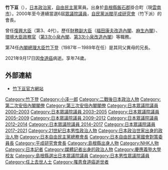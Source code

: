 {{Infobox Officeholder
| name  = 竹下 亘
| original_name = 
| native_name_lang = 
| image = Wataru Takeshita.jpg
| imagesize = 
| country = {{JPN}}
| office = {{JPN}}第3、4任[[復興大臣|復興大臣]]
| term_start = 2014年9月3日
| term_end = 2015年10月7日
| primeminister = [[安倍晉三|安倍晉三]]
| predecessor = [[根本匠|根本匠]]
| successor = [[高木毅|高木毅]]
| office2 = {{JPN}}[[眾議院_(日本)|眾議院]]議員
|term_start2  = 2000年6月26日
|term_end2   = {{box|2021年9月17日}}
|predecessor2 = [[竹下登|竹下登]]
|successor2  = {{link-ja|高見康裕|高見康裕}}
|constituency2= [[島根縣第2區|島根縣第2區]]
|birth_date = {{birth date|1946|11|3}}
|birth_place = {{JPN}}[[島根縣|島根縣]][[飯石郡|飯石郡]]掛合村<br>（現[[雲南市|雲南市]]）
| death_date      = {{death date and age|2021|9|17|1946|11|3}}
|death_place = {{JPN}}[[東京都|東京都]]
|parents = {{link-ja|竹下勇造|竹下勇造}}（父）<br>竹下恕子（母）
|relatives = {{link-ja|武永貞一|武永貞一}}（伯父）<br>[[竹下登|竹下登]]（兄）<br>{{link-ja|竹下直子|竹下直子}}（嫂）<br>福田正（岳父）<br>{{link-ja|内藤武宣|内藤武宣}}（姪女婿）<br>[[影木榮貴|內藤榮子]]（姪外孫女）<br>[[DAIGO|内藤大湖]]（姪外孫）<br>[[北川景子|内藤景子]]（姪外孫媳婦）
|spouse = 
|occupation=[[NHK|NHK]][[記者|記者]]
|party = [[自由民主黨_(日本)|自由民主黨]]
|alma_mater   = [[慶應義塾大學|慶應義塾大學]]經濟學部
|website      = [http://www.takeshita-wataru.com/ 官方網站]
}}

'''竹下亘'''（{{bd|1946年|11月3日|2021年|9月17日|Takeshita Wataru}}），[[日本|日本]][[政治家|政治家]]，[[自由民主黨_(日本)|自由民主黨]]黨員。出身於[[島根縣|島根縣]][[飯石郡|飯石郡]]掛合町（現[[雲南市|雲南市]]）。2000年至今連續當選6屆[[眾議院_(日本)|眾議院議員]]，[[自由民主黨派閥|自民黨派閥]][[平成研究會|平成研究會]]（竹下派）的會長。

曾任[[復興大臣|復興大臣]]（第3、4代）。歷任[[財務副大臣|財務副大臣]]（[[福田康夫內閣_(改造)|福田康夫改造內閣]]、[[麻生內閣|麻生內閣]]）、[[環境大臣|環境大臣]][[政務官|政務官]]（[[第3次小泉內閣|第3次小泉內閣]]、[[第3次小泉內閣_(改造)|第3次小泉改造內閣]]）等職務。

第74任[[內閣總理大臣|內閣總理大臣]][[竹下登|竹下登]]（1987年－1989年在任）是其同父異母的兄長。

2021年9月17日因[[食道癌|食道癌]]病逝。享年74歲。

== 外部連結 ==
* [http://www.takeshita-wataru.com/ 竹下亘官方網站] {{Wayback|url=http://www.takeshita-wataru.com/ |date=20210218075847 }}

{{start box}}
{{s-off}}
{{Succession box
| title  = {{flagicon|JPN}} [[復興大臣|復興大臣]]
| years  = 第3、4代：2014年－2015年
| before = [[根本匠|根本匠]]
| after  = [[高木毅|高木毅]]
}}
{{Succession box
| title  = {{flagicon|JPN}} [[財務副大臣|財務副大臣]]
| titlenote  = 與[[平田耕一|平田耕一]]、[[石田真敏|石田真敏]]一起
| years  = 2008年－2009年
| before = [[遠藤乙彥|遠藤乙彥]]<br>[[森山裕|森山裕]]
| after  = [[峰崎直樹|峰崎直樹]]<br>[[野田佳彥|野田佳彥]]
}}
{{Succession box
| title  = {{flagicon|JPN}} [[環境大臣政務官|環境大臣政務官]]
| titlenote  = 
| years  = 2005年－2006年
| before = [[能勢和子|能勢和子]]
| after  = [[北川知克|北川知克]]
}}
{{end box}}

{{第二次安倍內閣}}
{{第三次安倍內閣}}
{{自民總務會長}}
{{平成研究會會長}}

{{DEFAULTSORT:Takeshita Wataru}}
[[Category:竹下登|Category:竹下登]]
[[Category:小泽一郎|Category:小泽一郎]]
[[Category:二戰後日本政治人物|Category:二戰後日本政治人物]]
[[Category:第二次安倍內閣閣僚|Category:第二次安倍內閣閣僚]]
[[Category:第三次安倍內閣閣僚|Category:第三次安倍內閣閣僚]]
[[Category:日本眾議院議員_2000–2003|Category:日本眾議院議員 2000–2003]]
[[Category:日本眾議院議員_2003–2005|Category:日本眾議院議員 2003–2005]]
[[Category:日本眾議院議員_2005–2009|Category:日本眾議院議員 2005–2009]]
[[Category:日本眾議院議員_2009–2012|Category:日本眾議院議員 2009–2012]]
[[Category:日本眾議院議員_2012–2014|Category:日本眾議院議員 2012–2014]]
[[Category:日本眾議院議員_2014–2017|Category:日本眾議院議員 2014–2017]]
[[Category:日本眾議院議員_2017–2021|Category:日本眾議院議員 2017–2021]]
[[Category:21世紀日本男性政治人物|Category:21世紀日本男性政治人物]]
[[Category:日本政治世家出身的政治人物|Category:日本政治世家出身的政治人物]]
[[Category:日本自由民主黨總務會長|Category:日本自由民主黨總務會長]]
[[Category:日本自由民主黨國會對策委員長|Category:日本自由民主黨國會對策委員長]]
[[Category:平成研究會會長|Category:平成研究會會長]]
[[Category:島根縣出身人物|Category:島根縣出身人物]]
[[Category:NHK人物|Category:NHK人物]]
[[Category:日本記者|Category:日本記者]]
[[Category:媒體記者出身的政治人物|Category:媒體記者出身的政治人物]]
[[Category:慶應義塾大學校友|Category:慶應義塾大學校友]]
[[Category:島根縣選出日本眾議院議員|Category:島根縣選出日本眾議院議員]]
[[Category:日本男性眾議院議員|Category:日本男性眾議院議員]]
[[Category:任上去世人士|Category:任上去世人士]]
[[Category:罹患食道癌逝世者|Category:罹患食道癌逝世者]]